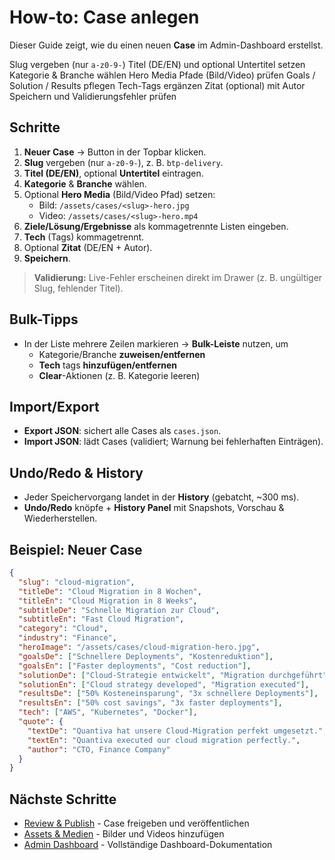 # How-to: Case anlegen

Dieser Guide zeigt, wie du einen neuen **Case** im Admin-Dashboard erstellst.

<GuideProgress ns="howto-create-case" total={8} />

<Checklist ns="howto-create-case" title="Checkliste">
  <CheckItem id="slug">Slug vergeben (nur <code>a-z0-9-</code>)</CheckItem>
  <CheckItem id="titles">Titel (DE/EN) und optional Untertitel setzen</CheckItem>
  <CheckItem id="taxonomy">Kategorie &amp; Branche wählen</CheckItem>
  <CheckItem id="media">Hero Media Pfade (Bild/Video) prüfen</CheckItem>
  <CheckItem id="lists">Goals / Solution / Results pflegen</CheckItem>
  <CheckItem id="tech">Tech-Tags ergänzen</CheckItem>
  <CheckItem id="quote">Zitat (optional) mit Autor</CheckItem>
  <CheckItem id="save">Speichern und Validierungsfehler prüfen</CheckItem>
</Checklist>

## Schritte

1. **Neuer Case** → Button in der Topbar klicken.
2. **Slug** vergeben (nur `a-z0-9-`), z. B. `btp-delivery`.
3. **Titel (DE/EN)**, optional **Untertitel** eintragen.
4. **Kategorie** & **Branche** wählen.
5. Optional **Hero Media** (Bild/Video Pfad) setzen:
   - Bild: `/assets/cases/<slug>-hero.jpg`
   - Video: `/assets/cases/<slug>-hero.mp4`
6. **Ziele/Lösung/Ergebnisse** als kommagetrennte Listen eingeben.
7. **Tech** (Tags) kommagetrennt.
8. Optional **Zitat** (DE/EN + Autor).
9. **Speichern**.

> **Validierung:** Live-Fehler erscheinen direkt im Drawer (z. B. ungültiger Slug, fehlender Titel).

## Bulk-Tipps

- In der Liste mehrere Zeilen markieren → **Bulk-Leiste** nutzen, um
  - Kategorie/Branche **zuweisen/entfernen**
  - **Tech** tags **hinzufügen/entfernen**
  - **Clear**-Aktionen (z. B. Kategorie leeren)

## Import/Export

- **Export JSON**: sichert alle Cases als `cases.json`.
- **Import JSON**: lädt Cases (validiert; Warnung bei fehlerhaften Einträgen).

## Undo/Redo & History

- Jeder Speichervorgang landet in der **History** (gebatcht, ~300 ms).
- **Undo/Redo** knöpfe + **History Panel** mit Snapshots, Vorschau & Wiederherstellen.

## Beispiel: Neuer Case

```json
{
  "slug": "cloud-migration",
  "titleDe": "Cloud Migration in 8 Wochen",
  "titleEn": "Cloud Migration in 8 Weeks",
  "subtitleDe": "Schnelle Migration zur Cloud",
  "subtitleEn": "Fast Cloud Migration",
  "category": "Cloud",
  "industry": "Finance",
  "heroImage": "/assets/cases/cloud-migration-hero.jpg",
  "goalsDe": ["Schnellere Deployments", "Kostenreduktion"],
  "goalsEn": ["Faster deployments", "Cost reduction"],
  "solutionDe": ["Cloud-Strategie entwickelt", "Migration durchgeführt"],
  "solutionEn": ["Cloud strategy developed", "Migration executed"],
  "resultsDe": ["50% Kosteneinsparung", "3x schnellere Deployments"],
  "resultsEn": ["50% cost savings", "3x faster deployments"],
  "tech": ["AWS", "Kubernetes", "Docker"],
  "quote": {
    "textDe": "Quantiva hat unsere Cloud-Migration perfekt umgesetzt.",
    "textEn": "Quantiva executed our cloud migration perfectly.",
    "author": "CTO, Finance Company"
  }
}
```

## Nächste Schritte

- [Review & Publish](/docs/how-to/review-publish) - Case freigeben und veröffentlichen
- [Assets & Medien](/docs/how-to/assets) - Bilder und Videos hinzufügen
- [Admin Dashboard](/docs/admin) - Vollständige Dashboard-Dokumentation




